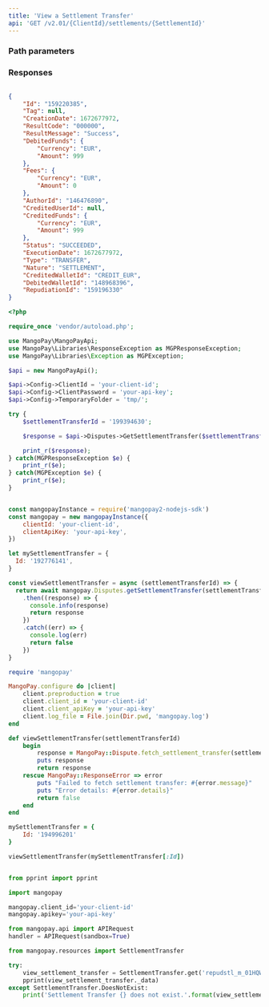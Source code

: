 ```yaml
---
title: 'View a Settlement Transfer'  
api: 'GET /v2.01/{ClientId}/settlements/{SettlementId}'  
---
```


  

### Path parameters  

<SettlementId />  

### Responses  

<AccordionGroup><Accordion title="200">  

<IdResponse />  

<TagResponse />  

<CreationDateResponse />  

<ResultCodeResponse />  

<ResultMessageResponse />  

<DebitedFunds6Response />  

<Fees5Response />  

<AuthorIdResponse />  

<CreditedUserIdResponse />  

<CreditedFunds5Response />  

<Status2Response />  

<ExecutionDateResponse />  

<TypeResponse />  

<NatureResponse />  

<CreditedWalletId2Response />  

<DebitedWalletIdResponse />  

<RepudiationIdResponse /></Accordion></AccordionGroup>  

<ResponseExample>  

```json 200  

{
    "Id": "159220385",
    "Tag": null,
    "CreationDate": 1672677972,
    "ResultCode": "000000",
    "ResultMessage": "Success",
    "DebitedFunds": {
        "Currency": "EUR",
        "Amount": 999
    },
    "Fees": {
        "Currency": "EUR",
        "Amount": 0
    },
    "AuthorId": "146476890",
    "CreditedUserId": null,
    "CreditedFunds": {
        "Currency": "EUR",
        "Amount": 999
    },
    "Status": "SUCCEEDED",
    "ExecutionDate": 1672677972,
    "Type": "TRANSFER",
    "Nature": "SETTLEMENT",
    "CreditedWalletId": "CREDIT_EUR",
    "DebitedWalletId": "148968396",
    "RepudiationId": "159196330"
}  

 ```  

</ResponseExample>  

<RequestExample>  
  
```php PHP  
<?php 

require_once 'vendor/autoload.php';

use MangoPay\MangoPayApi;
use MangoPay\Libraries\ResponseException as MGPResponseException;
use MangoPay\Libraries\Exception as MGPException;

$api = new MangoPayApi();

$api->Config->ClientId = 'your-client-id';
$api->Config->ClientPassword = 'your-api-key';
$api->Config->TemporaryFolder = 'tmp/';

try {
    $settlementTransferId = '199394630';

    $response = $api->Disputes->GetSettlementTransfer($settlementTransferId);

    print_r($response);
} catch(MGPResponseException $e) {
    print_r($e);
} catch(MGPException $e) {
    print_r($e);
}  
```  

  
```javascript NodeJS  

const mangopayInstance = require('mangopay2-nodejs-sdk')
const mangopay = new mangopayInstance({
    clientId: 'your-client-id',
    clientApiKey: 'your-api-key',
})

let mySettlementTransfer = {
  Id: '192776141',
}

const viewSettlementTransfer = async (settlementTransferId) => {
  return await mangopay.Disputes.getSettlementTransfer(settlementTransferId)
    .then((response) => {
      console.info(response)
      return response
    })
    .catch((err) => {
      console.log(err)
      return false
    })
}  
```  

  
```ruby Ruby  
require 'mangopay'

MangoPay.configure do |client|
    client.preproduction = true
    client.client_id = 'your-client-id'
    client.client_apiKey = 'your-api-key'
    client.log_file = File.join(Dir.pwd, 'mangopay.log')
end

def viewSettlementTransfer(settlementTransferId)
    begin
        response = MangoPay::Dispute.fetch_settlement_transfer(settlementTransferId)
        puts response
        return response
    rescue MangoPay::ResponseError => error
        puts "Failed to fetch settlement transfer: #{error.message}"
        puts "Error details: #{error.details}"
        return false
    end
end

mySettlementTransfer = {
    Id: '194996201'
}

viewSettlementTransfer(mySettlementTransfer[:Id])  
```  

  
```python Python  

from pprint import pprint

import mangopay

mangopay.client_id='your-client-id'
mangopay.apikey='your-api-key'

from mangopay.api import APIRequest
handler = APIRequest(sandbox=True)

from mangopay.resources import SettlementTransfer

try:
    view_settlement_transfer = SettlementTransfer.get('repudstl_m_01HQWXSKCQHTNN45341N23GHPT')
    pprint(view_settlement_transfer._data)
except SettlementTransfer.DoesNotExist:
    print('Settlement Transfer {} does not exist.'.format(view_settlement_transfer))  
```  

  
</RequestExample>